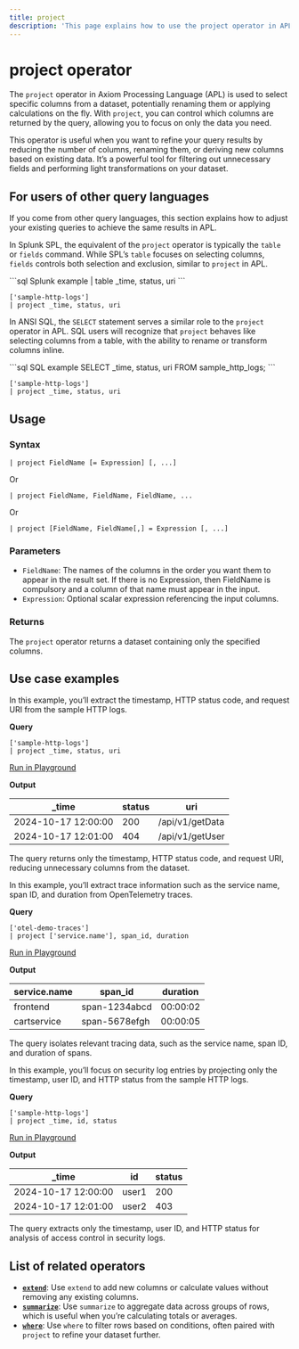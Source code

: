 ```yaml
---
title: project
description: 'This page explains how to use the project operator in APL.'
---
```


# project operator

The `project` operator in Axiom Processing Language (APL) is used to select specific columns from a dataset, potentially renaming them or applying calculations on the fly. With `project`, you can control which columns are returned by the query, allowing you to focus on only the data you need.

This operator is useful when you want to refine your query results by reducing the number of columns, renaming them, or deriving new columns based on existing data. It’s a powerful tool for filtering out unnecessary fields and performing light transformations on your dataset.

## For users of other query languages

If you come from other query languages, this section explains how to adjust your existing queries to achieve the same results in APL.

<AccordionGroup>
<Accordion title="Splunk SPL users">

In Splunk SPL, the equivalent of the `project` operator is typically the `table` or `fields` command. While SPL’s `table` focuses on selecting columns, `fields` controls both selection and exclusion, similar to `project` in APL.

<CodeGroup>
```sql Splunk example
| table _time, status, uri
```

```kusto APL equivalent
['sample-http-logs']
| project _time, status, uri
```
</CodeGroup>

</Accordion>
<Accordion title="ANSI SQL users">

In ANSI SQL, the `SELECT` statement serves a similar role to the `project` operator in APL. SQL users will recognize that `project` behaves like selecting columns from a table, with the ability to rename or transform columns inline.

<CodeGroup>
```sql SQL example
SELECT _time, status, uri FROM sample_http_logs;
```

```kusto APL equivalent
['sample-http-logs']
| project _time, status, uri
```
</CodeGroup>

</Accordion>
</AccordionGroup>

## Usage

### Syntax

```kusto
| project FieldName [= Expression] [, ...]
```

Or

```kusto
| project FieldName, FieldName, FieldName, ...
```

Or

```kusto
| project [FieldName, FieldName[,] = Expression [, ...]
```

### Parameters

- `FieldName`: The names of the columns in the order you want them to appear in the result set. If there is no Expression, then FieldName is compulsory and a column of that name must appear in the input.
- `Expression`: Optional scalar expression referencing the input columns.

### Returns

The `project` operator returns a dataset containing only the specified columns.

## Use case examples

<Tabs>
<Tab title="Log analysis">

In this example, you’ll extract the timestamp, HTTP status code, and request URI from the sample HTTP logs.

**Query**

```kusto
['sample-http-logs']
| project _time, status, uri
```

[Run in Playground](https://play.axiom.co/axiom-play-qf1k/explorer?initForm=%7B%22apl%22%3A%22%5B'sample-http-logs'%5D%20%7C%20project%20_time%2C%20status%2C%20uri%22%7D)

**Output**

| _time               | status | uri                |
|---------------------|--------|--------------------|
| 2024-10-17 12:00:00 | 200    | /api/v1/getData     |
| 2024-10-17 12:01:00 | 404    | /api/v1/getUser     |

The query returns only the timestamp, HTTP status code, and request URI, reducing unnecessary columns from the dataset.

</Tab>
<Tab title="OpenTelemetry traces">

In this example, you’ll extract trace information such as the service name, span ID, and duration from OpenTelemetry traces.

**Query**

```kusto
['otel-demo-traces']
| project ['service.name'], span_id, duration
```

[Run in Playground](https://play.axiom.co/axiom-play-qf1k/explorer?initForm=%7B%22apl%22%3A%22%5B'otel-demo-traces'%5D%20%7C%20project%20%5B'service.name'%5D%2C%20span_id%2C%20duration%22%7D)

**Output**

| service.name         | span_id          | duration |
|----------------------|------------------|----------|
| frontend             | span-1234abcd    | 00:00:02 |
| cartservice          | span-5678efgh    | 00:00:05 |

The query isolates relevant tracing data, such as the service name, span ID, and duration of spans.

</Tab>
<Tab title="Security logs">

In this example, you’ll focus on security log entries by projecting only the timestamp, user ID, and HTTP status from the sample HTTP logs.

**Query**

```kusto
['sample-http-logs']
| project _time, id, status
```

[Run in Playground](https://play.axiom.co/axiom-play-qf1k/explorer?initForm=%7B%22apl%22%3A%22%5B'sample-http-logs'%5D%20%7C%20project%20_time%2C%20id%2C%20status%22%7D)

**Output**

| _time               | id    | status |
|---------------------|-------|--------|
| 2024-10-17 12:00:00 | user1 | 200    |
| 2024-10-17 12:01:00 | user2 | 403    |

The query extracts only the timestamp, user ID, and HTTP status for analysis of access control in security logs.

</Tab>
</Tabs>

## List of related operators

- [**`extend`**](/apl/tabular-operators/extend-operator): Use `extend` to add new columns or calculate values without removing any existing columns.
- [**`summarize`**](/apl/tabular-operators/summarize-operator): Use `summarize` to aggregate data across groups of rows, which is useful when you’re calculating totals or averages.
- [**`where`**](/apl/tabular-operators/where-operator): Use `where` to filter rows based on conditions, often paired with `project` to refine your dataset further.